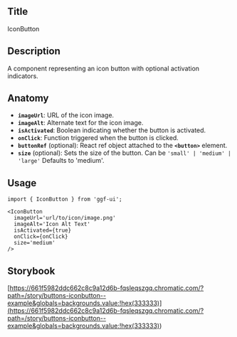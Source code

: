 ## Title

IconButton

## Description

A component representing an icon button with optional activation indicators.

## Anatomy

- **`imageUrl`**: URL of the icon image.
- **`imageAlt`**: Alternate text for the icon image.
- **`isActivated`**: Boolean indicating whether the button is activated.
- **`onClick`**: Function triggered when the button is clicked.
- **`buttonRef`** (optional): React ref object attached to the **`<button>`** element.
- **`size`** (optional): Sets the size of the button. Can be `'small' | 'medium' | 'large'` Defaults to 'medium'.

## Usage

```tsx
import { IconButton } from 'ggf-ui';
```

```tsx
<IconButton
  imageUrl='url/to/icon/image.png'
  imageAlt='Icon Alt Text'
  isActivated={true}
  onClick={onClick}
  size='medium'
/>
```

## Storybook

[https://661f5982ddc662c8c9a12d6b-fqsleqszgq.chromatic.com/?path=/story/buttons-iconbutton--example&globals=backgrounds.value:!hex(333333)](<https://661f5982ddc662c8c9a12d6b-fqsleqszgq.chromatic.com/?path=/story/buttons-iconbutton--example&globals=backgrounds.value:!hex(333333)>)
